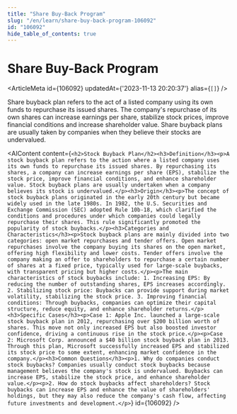 ```yaml
---
title: "Share Buy-Back Program"
slug: "/en/learn/share-buy-back-program-106092"
id: "106092"
hide_table_of_contents: true
---
```



# Share Buy-Back Program

<ArticleMeta id={106092} updatedAt={'2023-11-13 20:20:37'} alias={`[]`} />
<div className='border-solid border-b border-t-0 my-4 border-[var(--ifm-color-gray-300)]' />

Share buyback plan refers to the act of a listed company using its own funds to repurchase its issued shares. The company's repurchase of its own shares can increase earnings per share, stabilize stock prices, improve financial conditions and increase shareholder value. Share buyback plans are usually taken by companies when they believe their stocks are undervalued.

<AIContent content={`<h2>Stock Buyback Plan</h2><h3>Definition</h3><p>A stock buyback plan refers to the action where a listed company uses its own funds to repurchase its issued shares. By repurchasing its shares, a company can increase earnings per share (EPS), stabilize the stock price, improve financial conditions, and enhance shareholder value. Stock buyback plans are usually undertaken when a company believes its stock is undervalued.</p><h3>Origin</h3><p>The concept of stock buyback plans originated in the early 20th century but became widely used in the late 1980s. In 1982, the U.S. Securities and Exchange Commission (SEC) adopted Rule 10b-18, which clarified the conditions and procedures under which companies could legally repurchase their shares. This rule significantly promoted the popularity of stock buybacks.</p><h3>Categories and Characteristics</h3><p>Stock buyback plans are mainly divided into two categories: open market repurchases and tender offers. Open market repurchases involve the company buying its shares on the open market, offering high flexibility and lower costs. Tender offers involve the company making an offer to shareholders to repurchase a certain number of shares at a fixed price, typically used for large-scale buybacks, with transparent pricing but higher costs.</p><p>The main characteristics of stock buybacks include: 1. Increasing EPS: By reducing the number of outstanding shares, EPS increases accordingly. 2. Stabilizing stock price: Buybacks can provide support during market volatility, stabilizing the stock price. 3. Improving financial conditions: Through buybacks, companies can optimize their capital structure, reduce equity, and enhance shareholder returns.</p><h3>Specific Cases</h3><p>Case 1: Apple Inc. launched a large-scale stock buyback plan in 2012, repurchasing over $200 billion worth of shares. This move not only increased EPS but also boosted investor confidence, driving a continuous rise in the stock price.</p><p>Case 2: Microsoft Corp. announced a $40 billion stock buyback plan in 2013. Through this plan, Microsoft successfully increased EPS and stabilized its stock price to some extent, enhancing market confidence in the company.</p><h3>Common Questions</h3><p>1. Why do companies conduct stock buybacks? Companies usually conduct stock buybacks because management believes the company's stock is undervalued. Buybacks can increase EPS, stabilize the stock price, and enhance shareholder value.</p><p>2. How do stock buybacks affect shareholders? Stock buybacks can increase EPS and enhance the value of shareholders' holdings, but they may also reduce the company's cash flow, affecting future investments and development.</p>`} id={106092} />

